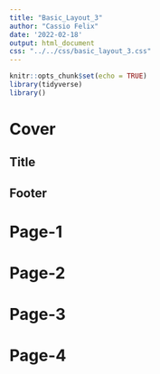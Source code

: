 ```yaml
---
title: "Basic_Layout_3"
author: "Cassio Felix"
date: '2022-02-18'
output: html_document
css: "../../css/basic_layout_3.css"
---
```



```r
knitr::opts_chunk$set(echo = TRUE)
library(tidyverse)
library()
```


# Cover{#principal-cover}


## Title{#title}

::: {#dot-div}



:::


## Footer{#footer}


# Page-1{#principal .page-1}


# Page-2{#principal .page-2}


# Page-3{#principal .page-3}


# Page-4{#principal .page-4}

 




